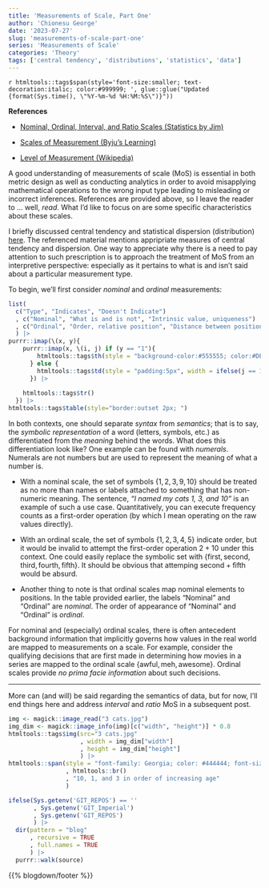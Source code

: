 ```yaml
---
title: 'Measurements of Scale, Part One'
author: 'Chionesu George'
date: '2023-07-27'
slug: 'measurements-of-scale-part-one'
series: 'Measurements of Scale'
categories: 'Theory'
tags: ['central tendency', 'distributions', 'statistics', 'data']
---
```

`r htmltools::tags$span(style='font-size:smaller; text-decoration:italic; color:#999999; ', glue::glue("Updated {format(Sys.time(), \"%Y-%m-%d %H:%M:%S\")}"))`

**References**

- [Nominal, Ordinal, Interval, and Ratio Scales (Statistics by Jim)](https://statisticsbyjim.com/basics/nominal-ordinal-interval-ratio-scales/)

- [Scales of Measurement (Byju's Learning)](https://byjus.com/maths/scales-of-measurement/)

- [Level of Measurement (Wikipedia)](https://en.wikipedia.org/wiki/Level_of_measurement#)
		
A good understanding of measurements of scale (MoS) is essential in both metric design as well as conducting analytics in order to avoid misapplying mathematical operations to the wrong input type leading to misleading or incorrect inferences.  References are provided above, so I leave the reader to … well, _read_.
What I'd like to focus on are some specific characteristics about these scales.  

I briefly discussed central tendency and statistical dispersion (distribution) [here](https://delriaan.github.io/2023/07/15/distributions-and-some-mean-advice/). The referenced material mentions appripriate measures of central tendency and dispersion.  One way to appreciate why there is a need to pay attention to such prescription is to approach the treatment of MoS from an interpretive perspective: especially as it pertains to what is and isn't said about a particular measurement type.  

To begin, we'll first consider _nominal_ and _ordinal_ measurements:

```r
list(
  c("Type", "Indicates", "Doesn't Indicate")
  , c("Nominal", "What is and is not", "Intrinsic value, uniqueness")
  , c("Ordinal", "Order, relative position", "Distance between positions; intrinsic value at each position")
  ) |>
purrr::imap(\(x, y){ 
    purrr::imap(x, \(i, j) if (y == "1"){ 
        htmltools::tags$th(style = "background-color:#555555; color:#DEDADF; padding:5px; ", width = ifelse(j == 1, "10%", "45%"), i) 
      } else { 
        htmltools::tags$td(style = "padding:5px", width = ifelse(j == 1, "10%", "45%"), i) 
      }) |> 
    
    htmltools::tags$tr()
  }) |>
htmltools::tags$table(style="border:outset 2px; ")
```

In both contexts, one should separate _syntax_ from _semantics_; that is to say, the _symbolic representation_ of a word (letters, symbols, etc.) as differentiated from the _meaning_ behind the words. What does this differentiation look like?  One example can be found with _numerals_. Numerals are not numbers but are used to represent the meaning of what a number is. 

- With a nominal scale, the set of symbols $\{1, 2, 3, 9, 10\}$ should be treated as no more than names or labels attached to something that has non-numeric meaning.  The sentence, _"I named my cats 1, 3, and 10"_ is an example of such a use case.  Quantitatively, you can execute frequency counts as a first-order operation (by which I mean operating on the raw values directly).

- With an ordinal scale, the set of symbols $\{1, 2, 3, 4, 5\}$ indicate order, but it would be invalid to attempt the first-order operation $2 + 10$ under this context.  One could easily replace the symbolic set with $\{\text{first}, \text{second}, \text{third}, \text{fourth}, \text{fifth}\}$.  It should be obvious that attemping $\text{second} + \text{fifth}$ would be absurd.

- Another thing to note is that ordinal scales map nominal elements to positions.  In the table provided earlier, the labels "Nominal" and "Ordinal" are _nominal_.  The order of appearance of "Nominal" and "Ordinal" is _ordinal_.

For nominal and (especially) ordinal scales, there is often antecedent background information that implicitly governs how values in the real world are mapped to measurements on a scale.  For example, consider the qualifying decisions that are first made in determining how movies in a series are mapped to the ordinal scale $\{\text{awful}, \text{meh}, \text{awesome}\}$.  Ordinal scales provide _no prima facie information_ about such decisions.

<hr style="width:100%">
More can (and will) be said regarding the semantics of data, but for now, I'll end things here and address _interval_ and _ratio_ MoS in a subsequent post. 

```r
img <- magick::image_read("3 cats.jpg")
img_dim <- magick::image_info(img)[c("width", "height")] * 0.8
htmltools::tags$img(src="3 cats.jpg"
                    , width = img_dim["width"]
                    , height = img_dim["height"]
                    ) |>
htmltools::span(style = "font-family: Georgia; color: #444444; font-size: smaller; "
                , htmltools::br()
                , "10, 1, and 3 in order of increasing age"
                )

ifelse(Sys.getenv('GIT_REPOS') == ''
       , Sys.getenv('GIT_Imperial')
       , Sys.getenv('GIT_REPOS')
       ) |>
  dir(pattern = "blog"
      , recursive = TRUE
      , full.names = TRUE
      ) |> 
  purrr::walk(source)
```

{{% blogdown/footer %}}